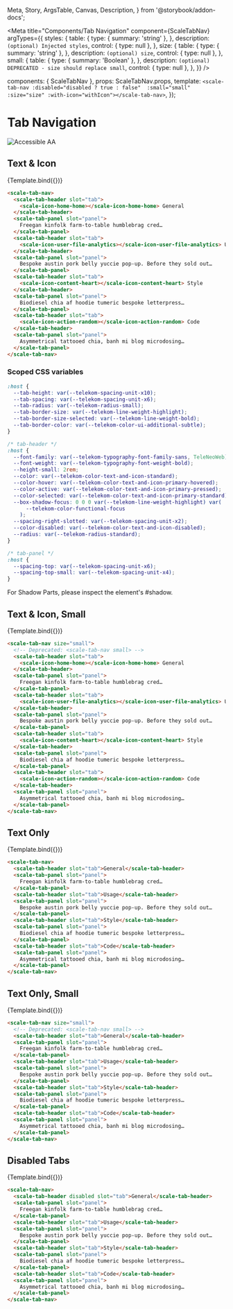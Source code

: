   Meta,
  Story,
  ArgsTable,
  Canvas,
  Description,
} from '@storybook/addon-docs';

<Meta
  title="Components/Tab Navigation"
  component={ScaleTabNav}
  argTypes={{
    styles: {
      table: {
        type: { summary: 'string' },
      },
      description: `(optional) Injected styles`,
      control: { type: null },
    },
    size: {
      table: {
        type: { summary: 'string' },
      },
      description: `(optional) size`,
      control: { type: null },
    },
    small: {
      table: {
        type: { summary: 'Boolean' },
      },
      description: `(optional) DEPRECATED - size should replace small`,
      control: { type: null },
    },
  }}
/>

  components: { ScaleTabNav },
  props: ScaleTabNav.props,
  template: `
    <scale-tab-nav :disabled="disabled ? true : false"  :small="small" :size="size" :with-icon="withIcon"></scale-tab-nav>
  `,
});

<div
  style={{
    display: 'inline-flex',
    alignItems: 'center',
    justifyContent: 'space-between',
    width: '100%',
  }}
>
  <h1>Tab Navigation</h1>
  <img src="assets/aa.png" alt="Accessible AA" />
</div>

## Text & Icon

<Canvas withSource="none">
  <Story name="Text & Icon" args={{}}>
    {Template.bind({})}
  </Story>
</Canvas>

<ArgsTable story="Text & Icon" />

```html
<scale-tab-nav>
  <scale-tab-header slot="tab">
    <scale-icon-home-home></scale-icon-home-home> General
  </scale-tab-header>
  <scale-tab-panel slot="panel">
    Freegan kinfolk farm-to-table humblebrag cred…
  </scale-tab-panel>
  <scale-tab-header slot="tab">
    <scale-icon-user-file-analytics></scale-icon-user-file-analytics> Usage
  </scale-tab-header>
  <scale-tab-panel slot="panel">
    Bespoke austin pork belly yuccie pop-up. Before they sold out…
  </scale-tab-panel>
  <scale-tab-header slot="tab">
    <scale-icon-content-heart></scale-icon-content-heart> Style
  </scale-tab-header>
  <scale-tab-panel slot="panel">
    Biodiesel chia af hoodie tumeric bespoke letterpress…
  </scale-tab-panel>
  <scale-tab-header slot="tab">
    <scale-icon-action-random></scale-icon-action-random> Code
  </scale-tab-header>
  <scale-tab-panel slot="panel">
    Asymmetrical tattooed chia, banh mi blog microdosing…
  </scale-tab-panel>
</scale-tab-nav>
```

### Scoped CSS variables

```css
:host {
  --tab-height: var(--telekom-spacing-unit-x10);
  --tab-spacing: var(--telekom-spacing-unit-x6);
  --tab-radius: var(--telekom-radius-small);
  --tab-border-size: var(--telekom-line-weight-highlight);
  --tab-border-size-selected: var(--telekom-line-weight-bold);
  --tab-border-color: var(--telekom-color-ui-additional-subtle);
}

/* tab-header */
:host {
  --font-family: var(--telekom-typography-font-family-sans, TeleNeoWeb);
  --font-weight: var(--telekom-typography-font-weight-bold);
  --height-small: 2rem;
  --color: var(--telekom-color-text-and-icon-standard);
  --color-hover: var(--telekom-color-text-and-icon-primary-hovered);
  --color-active: var(--telekom-color-text-and-icon-primary-pressed);
  --color-selected: var(--telekom-color-text-and-icon-primary-standard);
  --box-shadow-focus: 0 0 0 var(--telekom-line-weight-highlight) var(
      --telekom-color-functional-focus
    );
  --spacing-right-slotted: var(--telekom-spacing-unit-x2);
  --color-disabled: var(--telekom-color-text-and-icon-disabled);
  --radius: var(--telekom-radius-standard);
}

/* tab-panel */
:host {
  --spacing-top: var(--telekom-spacing-unit-x6);
  --spacing-top-small: var(--telekom-spacing-unit-x4);
}
```

For Shadow Parts, please inspect the element's #shadow.

## Text & Icon, Small

<Canvas withSource="none">
  <Story name="Text & Icon, Small" args={{ size: 'small', small: true }}>
    {Template.bind({})}
  </Story>
</Canvas>

```html
<scale-tab-nav size="small">
  <!-- Deprecated: <scale-tab-nav small> -->
  <scale-tab-header slot="tab">
    <scale-icon-home-home></scale-icon-home-home> General
  </scale-tab-header>
  <scale-tab-panel slot="panel">
    Freegan kinfolk farm-to-table humblebrag cred…
  </scale-tab-panel>
  <scale-tab-header slot="tab">
    <scale-icon-user-file-analytics></scale-icon-user-file-analytics> Usage
  </scale-tab-header>
  <scale-tab-panel slot="panel">
    Bespoke austin pork belly yuccie pop-up. Before they sold out…
  </scale-tab-panel>
  <scale-tab-header slot="tab">
    <scale-icon-content-heart></scale-icon-content-heart> Style
  </scale-tab-header>
  <scale-tab-panel slot="panel">
    Biodiesel chia af hoodie tumeric bespoke letterpress…
  </scale-tab-panel>
  <scale-tab-header slot="tab">
    <scale-icon-action-random></scale-icon-action-random> Code
  </scale-tab-header>
  <scale-tab-panel slot="panel">
    Asymmetrical tattooed chia, banh mi blog microdosing…
  </scale-tab-panel>
</scale-tab-nav>
```

## Text Only

<Canvas withSource="none">
  <Story name="Text Only" args={{ withIcon: false }}>
    {Template.bind({})}
  </Story>
</Canvas>

```html
<scale-tab-nav>
  <scale-tab-header slot="tab">General</scale-tab-header>
  <scale-tab-panel slot="panel">
    Freegan kinfolk farm-to-table humblebrag cred…
  </scale-tab-panel>
  <scale-tab-header slot="tab">Usage</scale-tab-header>
  <scale-tab-panel slot="panel">
    Bespoke austin pork belly yuccie pop-up. Before they sold out…
  </scale-tab-panel>
  <scale-tab-header slot="tab">Style</scale-tab-header>
  <scale-tab-panel slot="panel">
    Biodiesel chia af hoodie tumeric bespoke letterpress…
  </scale-tab-panel>
  <scale-tab-header slot="tab">Code</scale-tab-header>
  <scale-tab-panel slot="panel">
    Asymmetrical tattooed chia, banh mi blog microdosing…
  </scale-tab-panel>
</scale-tab-nav>
```

## Text Only, Small

<Canvas withSource="none">
  <Story
    name="Text Only, Small"
    args={{ size: 'small', small: true, withIcon: false }}
  >
    {Template.bind({})}
  </Story>
</Canvas>

```html
<scale-tab-nav size="small">
  <!-- Deprecated: <scale-tab-nav small> -->
  <scale-tab-header slot="tab">General</scale-tab-header>
  <scale-tab-panel slot="panel">
    Freegan kinfolk farm-to-table humblebrag cred…
  </scale-tab-panel>
  <scale-tab-header slot="tab">Usage</scale-tab-header>
  <scale-tab-panel slot="panel">
    Bespoke austin pork belly yuccie pop-up. Before they sold out…
  </scale-tab-panel>
  <scale-tab-header slot="tab">Style</scale-tab-header>
  <scale-tab-panel slot="panel">
    Biodiesel chia af hoodie tumeric bespoke letterpress…
  </scale-tab-panel>
  <scale-tab-header slot="tab">Code</scale-tab-header>
  <scale-tab-panel slot="panel">
    Asymmetrical tattooed chia, banh mi blog microdosing…
  </scale-tab-panel>
</scale-tab-nav>
```

## Disabled Tabs

<Canvas withSource="none">
  <Story name="Disabled Tabs" args={{ disabled: true, withIcon: false }}>
    {Template.bind({})}
  </Story>
</Canvas>

```html
<scale-tab-nav>
  <scale-tab-header disabled slot="tab">General</scale-tab-header>
  <scale-tab-panel slot="panel">
    Freegan kinfolk farm-to-table humblebrag cred…
  </scale-tab-panel>
  <scale-tab-header slot="tab">Usage</scale-tab-header>
  <scale-tab-panel slot="panel">
    Bespoke austin pork belly yuccie pop-up. Before they sold out…
  </scale-tab-panel>
  <scale-tab-header slot="tab">Style</scale-tab-header>
  <scale-tab-panel slot="panel">
    Biodiesel chia af hoodie tumeric bespoke letterpress…
  </scale-tab-panel>
  <scale-tab-header slot="tab">Code</scale-tab-header>
  <scale-tab-panel slot="panel">
    Asymmetrical tattooed chia, banh mi blog microdosing…
  </scale-tab-panel>
</scale-tab-nav>
```
